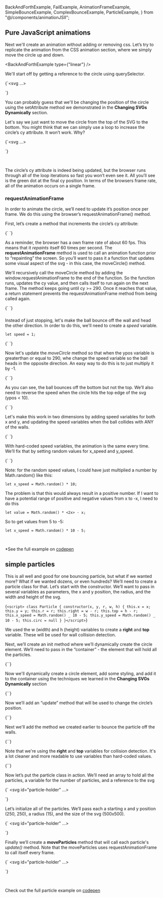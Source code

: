   BackAndForthExample,
  FailExample,
  AnimationFrameExample,
  SimpleBounceExample,
  ComplexBounceExample,
  ParticleExample,
} from "@/components/animationJSII";

## Pure JavaScript animations

Next we'll create an animation without adding or removing css. Let’s try to replicate the animation from the CSS animation section, where we simply move the circle up and down.

<BackAndForthExample type={"linear"} />

We'll start off by getting a reference to the circle using querySelector.

<Blocks>{`<svg ...>
<circle id="my-circle" 
    cx="150" cy="150" 
    r="10" fill="green" />
</svg>

<script>
   const circ = document.querySelector("#my-circle");
   let xpos = 50;
   for (let i = 0; i < 400; i++) {
       circ.setAttribute("cx", xpos);
       xpos += 1;
   }
</script>

`}</Blocks>

You can probably guess that we'll be changing the position of the circle using the setAttribute method we demonstrated in the **Changing SVGs Dynamically** section.

Let's say we just want to move the circle from the top of the SVG to the bottom. You might think that we can simply use a loop to increase the circle’s cy attribute. It won’t work. Why?

<Blocks highlight="9,10,11,12,13">{`<svg ...>
<circle id="my-circle" 
    cx="150" cy="150" 
    r="10" fill="green" />
</svg>

<script>
   const circ = document.querySelector("#my-circle");
   let ypos = 0;
   for (let i = 0; i < 300; i++) {
       circ.setAttribute("cx", ypos);
       ypos += 1;
   }
</script>

`}</Blocks>

<FailExample />

<br />

The circle’s cy attribute is indeed being updated, but the browser runs through all of the loop iterations so fast you won’t even see it. All you’ll see is the green dot at the final cy position. In terms of the browsers frame rate, all of the animation occurs on a single frame.

### requestAnimationFrame

In order to animate the circle, we’ll need to update it’s position once per frame. We do this using the browser’s requestAnimationFrame() method.

First, let’s create a method that increments the circle’s cy attribute:

<Blocks>{`<script>
    const circ = document.querySelector("#my-circle");
    let ypos = 10;

    moveCircle();

    function moveCircle(){
        circ.setAttribute("cy", ypos);
        ypos += 1;
    }

</script>
`}</Blocks>

As a reminder, the browser has a own frame rate of about 60 fps. This means that it _repaints_ itself 60 times per second. The **requestAnimationFrame** method is used to call an animation function prior to “repainting” the screen. So you’ll want to pass it a function that updates some visual aspect of the svg - in this case, the moveCircle() method.

We'll recursively call the moveCircle method by adding the window.requestAnimationFrame to the end of the function. So the function runs, updates the cy value, and then calls itself to run again on the next frame. The method keeps going until cy >= 290. Once it reaches that value, a return statement prevents the requestAnimationFrame method from being called again.

<Blocks>{`<script>
    const circ = document.querySelector("#my-circle");
    let ypos = 10;

    moveCircle();

    function moveCircle(){
        ypos += 1;
        circ.setAttribute("cy", ypos);

        if(ypos >= 290) return;

        window.requestAnimationFrame(moveCircle);
    }

</script>
`}</Blocks>

<AnimationFrameExample />

###

Instead of just stopping, let's make the ball bounce off the wall and head the other direction. In order to do this, we'll need to create a _speed_ variable.

```
let speed = 1;
```

<Blocks highlight="4">{`<script>
    const circ = document.querySelector("#my-circle");
    let ypos = 10;
    let speed = 1;

    moveCircle();

    function moveCircle(){
        ypos += 1;
        circ.setAttribute("cy", ypos);

        if(ypos >= 290) return;

        window.requestAnimationFrame(moveCircle);
    }

</script>
`}</Blocks>

Now let's update the _moveCircle_ method so that when the ypos variable is greaterthan or equal to 290, whe change the speed variable so the ball heads in the opposite direction. An easy way to do this is to just multiply it by -1.

<Blocks highlight="12,13,14,15">{`<script>
    const circ = document.querySelector("#my-circle");
    let ypos = 10;
    let speed = 1;

    moveCircle();

    function moveCircle(){
        ypos += 1;
        circ.setAttribute("cy", ypos);

        if(ypos >= 290){
            speed *= -1;
            ypos = 290;
        }

        window.requestAnimationFrame(moveCircle);
    }

</script>
`}</Blocks>

<SimpleBounceExample />

<br />

As you can see, the ball bounces off the bottom but not the top. We’ll also need to reverse the speed when the circle hits the top edge of the svg (ypos < 10).

<Blocks highlight="12,13,14,15, 17,18,19,20">{`<script>
    const circ = document.querySelector("#my-circle");
    let ypos = 10;
    let speed = 1;

    moveCircle();

    function moveCircle(){
        ypos += 1;
        circ.setAttribute("cy", ypos);

        if(ypos >= 290){
            speed *= -1;
            ypos = 290;
        }

        if(ypos < 10){
            speed *= -1;
            ypos = 10;
        }

        window.requestAnimationFrame(moveCircle);
    }

</script>
`}</Blocks>

<SimpleBounceExample top={true} />

<br />

Let's make this work in two dimensions by adding speed variables for both x and y, and updating the speed variables when the ball collides with ANY of the walls.

<Blocks highlight="3,4,5,6,11,12,13,14,16,17,18,19,20,21,22, 24,25,26,27,28,29,30">{`<script>
    const circ = document.querySelector("#my-circle");
    let xpos = 100; 
    let ypos = 150;
    let x_speed = 1; 
    let y_speed = 1;

    moveCircle();

    function moveCircle(){
        circ.setAttribute("cx", xpos);
        circ.setAttribute("cy", ypos);
        xpos += x_speed;
        ypos += y_speed;

        if(xpos > 190){
            xpos = 190;
            x_speed *= -1;
        } else if(xpos < 10){
            xpos = 10;
            x_speed *= -1;
        }

        if(ypos > 290){
            ypos = 290;
            y_speed *= -1;
        } else if(ypos < 10){
            ypos = 10;
            y_speed *= -1;
        }

        window.requestAnimationFrame(moveCircle);
    }

</script>
`}</Blocks>

<ComplexBounceExample />

<br />

With hard-coded speed variables, the animation is the same every time. We’ll fix that by setting random values for x_speed and y_speed.

<Blocks highlight="5,6">{`<script>
    const circ = document.querySelector("#my-circle");
    let xpos = 100; 
    let ypos = 150;
    let x_speed = Math.random() * 10 - 5; 
    let y_speed = Math.random() * 10 - 5;

    moveCircle();

    function moveCircle(){
        circ.setAttribute("cx", xpos);
        circ.setAttribute("cy", ypos);
        xpos += x_speed;
        ypos += y_speed;

        if(xpos > 190){
            xpos = 190;
            x_speed *= -1;
        } else if(xpos < 10){
            xpos = 10;
            x_speed *= -1;
        }

        if(ypos > 290){
            ypos = 290;
            y_speed *= -1;
        } else if(ypos < 10){
            ypos = 10;
            y_speed *= -1;
        }

        window.requestAnimationFrame(moveCircle);
    }

</script>
`}</Blocks>

<ComplexBounceExample randomized={true} />

<br />

Note: for the random speed values, I could have just multiplied a number by Math.random() like this:

```
let x_speed = Math.random() * 10;
```

The problem is that this would always result in a positive number. If I want to have a potential range of positive and negative values from x to -x, I need to do this

```
let value = Math.random() * <2x> - x;
```

So to get values from 5 to -5:

```
let x_speed = Math.random() * 10 - 5;
```

<br />

\*See the full example on [codepen](https://codepen.io/aokorodu/pen/RwzzBZa?editors=0010)

## simple particles

This is all well and good for one bouncing particle, but what if we wanted more? What if we wanted dozens, or even hundreds? We’ll need to create a particle class for that. Let’s start with the constructor. We’ll want to pass in several variables as parameters, the x and y position, the radius, and the width and height of the svg.

<Blocks>{`<script>
class Particle {
    constructor(x, y, r, w, h) {
        this.x = x; this.y = y; this.r = r;
        this.right = w - r;
        this.top = h - r;
        this.x_speed = Math.random() _ 10 - 5;
        this.y_speed = Math.random() _ 10 - 5;
        this.circ = null
    }
}</script>`}</Blocks>

We used the w (width) and h (height) variables to create a **right** and **top** variable. These will be used for wall collision detection.

Next, we’ll create an init method where we’ll dynamically create the circle element. We’ll need to pass in the “container” - the element that will hold all the particles.

<Blocks highlight="12-14">{`<script>
class Particle {
    constructor(x, y, r, w, h) {
        this.x = x; this.y = y; this.r = r;
        this.right = w - r;
        this.top = h - r;
        this.x_speed = Math.random() _ 10 - 5;
        this.y_speed = Math.random() _ 10 - 5;
        this.circ = null
    }

    init(container){
        // ... initialization code will go here
    }

}</script>`}</Blocks>

Now we'll dynamically create a circle element, add some styling, and add it to the container using the techniques we learned in the **Changing SVGs Dynamically** section

<Blocks highlight="12-22">{`<script>
class Particle {
    constructor(x, y, r, w, h) {
        this.x = x; this.y = y; this.r = r;
        this.right = w - r;
        this.top = h - r;
        this.x_speed = Math.random() _ 10 - 5;
        this.y_speed = Math.random() _ 10 - 5;
        this.circ = null
    }

    init(container){
        const namespace = "http://www.w3.org/2000/svg";
        this.circ = document.createElementNS(namespace, "circle");
        this.circ.setAttribute("cx", this.x);
        this.circ.setAttribute("cy", this.y);
        this.circ.setAttribute("r", this.r);
        this.circ.setAttribute("fill", "orange");
        this.circ.setAttribute("stroke", "black");
        this.circ.setAttribute("stroke-width", "3");
        container.appendChild(this.circ);
    }

}</script>`}</Blocks>

Now we’ll add an “update” method that will be used to change the circle’s position.

<Blocks highlight="24-27">{`<script>
class Particle {
    constructor(x, y, r, w, h) {
        this.x = x; this.y = y; this.r = r;
        this.right = w - r;
        this.top = h - r;
        this.x_speed = Math.random() _ 10 - 5;
        this.y_speed = Math.random() _ 10 - 5;
        this.circ = null
    }

    init(container){
        const namespace = "http://www.w3.org/2000/svg";
        this.circ = document.createElementNS(namespace, "circle");
        this.circ.setAttribute("cx", this.x);
        this.circ.setAttribute("cy", this.y);
         this.circ.setAttribute("r", this.r);
        this.circ.setAttribute("fill", "orange");
        this.circ.setAttribute("stroke", "black");
        this.circ.setAttribute("stroke-width", "3");this.r);
        container.appendChild(this.circ);
    }

    update() {
       this.x += this.x_speed;
       this.y += this.y_speed;
    }

}</script>`}</Blocks>

Next we'll add the method we created earlier to bounce the particle off the walls.

<Blocks highlight="14,17-32">{`<script>
class Particle {
    constructor(x, y, r, w, h) {
        // constructor code
    }

    init(container){
        // init code
    }

    update() {
       this.x += this.x_speed;
       this.y += this.y_speed;
       this.bounceIfNeeded();
    }

    bounceIfNeeded() {
        if (this.x > this.right) {
            this.x = this.right;
            this.x_speed *= -1;
        } else if (this.x < this.r) {
            this.x = this.r;
            this.x_speed *= -1;
        }
        if (this.y > this.top) {
            this.y = this.top;
            this.y_speed *= -1;
        } else if (this.y < this.r) {
            this.y = this.r;
            this.y_speed *= -1;
        }
    }

}</script>`}</Blocks>

Note that we're using the **right** and **top** variables for collision detection. It's a lot cleaner and more readable to use variables than hard-coded values.

<Blocks highlight="19-22">{`<script>
class Particle {
    constructor(x, y, r, w, h) {
        // constructor code
    }

    init(container){
        // init code
    }

    update() {
       // update code
    }

    bounceIfNeeded() {
        // bounce code
    }

    draw(){
        this.circ.setAttribute("cx", this.x);
        this.circ.setAttribute("cy", this.y);
    }

}</script>`}</Blocks>

Now let’s put the particle class in action. We’ll need an array to hold all the particles, a variable for the number of particles, and a reference to the svg

<Blocks highlight="2,10-12">{`<body>
    <svg id="particle-holder" ...>
    </svg>
</body>
<script>
    class Particle {
        // particle code
    }

    const particles = [];
    const num_particles = 30;
    const svg = document.querySelector("#particle-holder");

</script>`}</Blocks>

Let’s initialize all of the particles. We’ll pass each a starting x and y position (250, 250), a radius (15), and the size of the svg (500x500).

<Blocks highlight="14,16-21">{`<body>
    <svg id="particle-holder" ...>
    </svg>
</body>
<script>
    class Particle {
        // particle code
    }

    const particles = [];
    const num_particles = 30;
    const svg = document.querySelector("#particle-holder");

    initParticles();

    function initParticles() {
        for (let i = 0; i < num_particles; i++) {
            const part = new Particle(250, 250, 15, 500, 500);
            part.init(svg);
            particles.push(part)
        }
    }

</script>`}</Blocks>

Finally we’ll create a **moveParticles** method that will call each particle's _update()_ method. Note that the moveParticles uses requestAnimationFrame to call itself every frame.

<Blocks highlight="15,25-31">{`<body>
    <svg id="particle-holder" ...>
    </svg>
</body>
<script>
    class Particle {
        // particle code
    }

    const particles = [];
    const num_particles = 30;
    const svg = document.querySelector("#particle-holder");

    initParticles();
    moveParticles();

    function initParticles() {
        for (let i = 0; i < num_particles; i++) {
            const part = new Particle(250, 250, 15, 500, 500);
            part.init(svg);
            particles.push(part)
        }
    }

    function moveParticles() {
        particles.forEach((part) => {
            part.update();
        })

        window.requestAnimationFrame(moveParticles)
    }

</script>`}</Blocks>

<ParticleExample />

<br />

Check out the full particle example on [codepen](https://codepen.io/aokorodu/pen/RwzXrJx)
